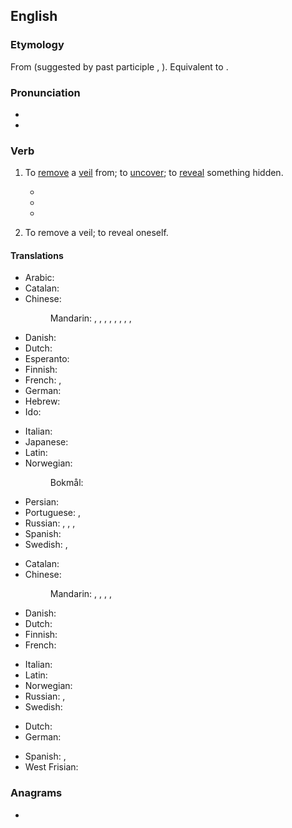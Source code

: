 ==English==

===Etymology===
From {{inh|en|enm|*unveilen}} (suggested by past participle {{m|enm|unveiled}}, {{m|enm|vnueylyd|t=unveiled}}). Equivalent to {{prefix|en|un|veil}}.

===Pronunciation===
* {{IPA|/ʌnˈveɪl/|lang=en}}
* {{rhymes|eɪl|lang=en}}

===Verb===
{{en-verb}}

# {{lb|en|transitive}} To [[remove]] a [[veil]] from; to [[uncover]]; to [[reveal]] something hidden.
#* {{quote-book
|lang=en
|year=1996
|author=Status of women in Islam
|title=Status of women in Islam
|page=91
|passage=The Schools of Jurisprudence of Abu Hanifa, Al-Shafaii and Malik agree that the woman is permitted to '''unveil''' her face and hands in the streets in front of the strangers. However, if this display of the face does rouse temptation and charm, the woman has to [[veil]] her face as she does the rest of her body.}}
#* {{quote-book
|lang=en
|year=1836
|author=James Cook
|title=The Three voyages of Captain Cook round the world
|page=356
|passage=A sort of curtain, made of- mat, usually hung before them, which the natives were sometimes unwilling to remove ; and when they did consent to '''unveil''' them, they seemed to express themselves in a very mysterious manner.}}
#* {{quote-book
|lang=en
|year=1831
|author=Thomas Dick
|title=The works of Thomas Dick
|page=102
|passage=Since, therefore, the science of natural philosophy is [[conversant]] about the works of the Almighty, and its investigations have a direct tendency to illustrate the perfections of his nature, to '''unveil''' the plan of his operations, to unfold the laws by which he governs the kingdom of universal nature, and to display the order, symmetry, and proportion, which reign throughout the whole.}}
# {{lb|en|intransitive}} To remove a veil; to reveal oneself.

====Translations====
{{trans-top|to uncover}}
* Arabic: {{t-needed|ar}}
* Catalan: {{t+|ca|desvelar}}
* Chinese:
*: Mandarin: {{t|cmn|[[除去]][[面紗]]}}, {{t|cmn|[[除去]][[面纱]]|tr=chúqù miànshā}}, {{t+|cmn|顯露}}, {{t+|cmn|显露|tr=xiǎnlù}}, {{t+|cmn|透露|tr=tòulù}}, {{t+|cmn|公布|tr=gōngbù}}, {{t+|cmn|發布}}, {{t+|cmn|发布|tr=fābù}}, {{t+|cmn|揭幕|tr=jiēmù}}
* Danish: {{t|da|afdække}}
* Dutch: {{t+|nl|onthullen}}
* Esperanto: {{t-needed|eo}}
* Finnish: {{t+|fi|paljastaa}}
* French: {{t+|fr|dévoiler}}, {{t+|fr|lever le voile}}
* German: {{t+|de|enthüllen}}
* Hebrew: {{t-needed|he}}
* Ido: {{t+|io|desvelizar}}
{{trans-mid}}
* Italian: {{t+|it|svelare}}
* Japanese: {{t-needed|ja}}
* Latin: {{t+|la|aperiō}}
* Norwegian: {{t|no|avdekke}}
*: Bokmål: {{t|nb|avduke}}
* Persian: {{t-needed|fa}}
* Portuguese: {{t+|pt|revelar}}, {{t+|pt|divulgar}}
* Russian: {{t+|ru|раскрыва́ть|impf}}, {{t+|ru|раскры́ть|pf}}, {{t+|ru|разоблача́ть|impf}}, {{t+|ru|разоблачи́ть|pf}}{{qualifier|secret}}
* Spanish: {{t+|es|develar}}
* Swedish: {{t|sv|avtäcka}}, {{t+|sv|avslöja}}
{{trans-bottom}}

{{trans-top|to reveal oneself}}
* Catalan: {{t+|ca|desvelar}}
* Chinese:
*: Mandarin: {{t|cmn|[[除去]][[面紗]]}}, {{t|cmn|[[除去]][[面纱]]|tr=chúqù miànshā}}, {{t+|cmn|顯露}}, {{t+|cmn|显露|tr=xiǎnlù}}, {{t+|cmn|透露|tr=tòulù}}
* Danish: {{t|da|afsløre}}
* Dutch: {{t+|nl|blootstellen}}
* Finnish: {{t+|fi|paljastaa}}
* French: {{t+|fr|se dévoiler}}
{{trans-mid}}
* Italian: {{t+|it|svelarsi}}
* Latin: {{t+|la|aperiō}}
* Norwegian: {{t|no|blottstille}}
* Russian: {{t+|ru|раскрыва́ться|impf}}, {{t+|ru|раскры́ться|pf}}
* Swedish: {{t+|sv|avslöja}}
{{trans-bottom}}

{{checktrans-top}}
* Dutch: {{t+check|nl|ontsluieren}}
* German: {{t+check|de|offenbaren}}
{{trans-mid}}
* Spanish: {{t+check|es|desvelar}}, {{t+check|es|descubrir}}
* West Frisian: {{t-check|fy|ûntbleatsje}}
{{trans-bottom}}

===Anagrams===
* {{anagrams|en|a=eilnuv|unlive}}